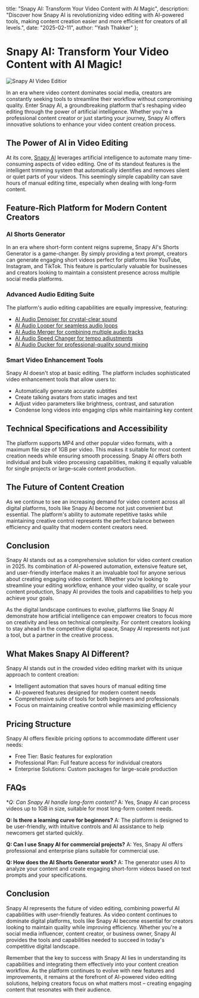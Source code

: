  title: "Snapy AI: Transform Your Video Content with AI Magic",
  description: "Discover how Snapy AI is revolutionizing video editing with AI-powered tools, making content creation easier and more efficient for creators of all levels.",
  date: "2025-02-11",
  author: "Yash Thakker"
};

# Snapy AI: Transform Your Video Content with AI Magic!

![Snapy AI Video Editior](/images/blog-posts/snapy-ai-video-editior.jpeg)

In an era where video content dominates social media, creators are constantly seeking tools to streamline their workflow without compromising quality. Enter Snapy AI, a groundbreaking platform that's reshaping video editing through the power of artificial intelligence. Whether you're a professional content creator or just starting your journey, Snapy AI offers innovative solutions to enhance your video content creation process.

## The Power of AI in Video Editing

At its core, [Snapy AI](https://www.snapy.ai/) leverages artificial intelligence to automate many time-consuming aspects of video editing. One of its standout features is the intelligent trimming system that automatically identifies and removes silent or quiet parts of your videos. This seemingly simple capability can save hours of manual editing time, especially when dealing with long-form content.

## Feature-Rich Platform for Modern Content Creators

### AI Shorts Generator
In an era where short-form content reigns supreme, Snapy AI's Shorts Generator is a game-changer. By simply providing a text prompt, creators can generate engaging short videos perfect for platforms like YouTube, Instagram, and TikTok. This feature is particularly valuable for businesses and creators looking to maintain a consistent presence across multiple social media platforms.

### Advanced Audio Editing Suite
The platform's audio editing capabilities are equally impressive, featuring:
- [AI Audio Denoiser for crystal-clear sound](https://app.snapy.ai/audio-silence-remover)
- [AI Audio Looper for seamless audio loops](https://app.snapy.ai/audio-looper)
- [AI Audio Merger for combining multiple audio tracks](https://app.snapy.ai/audio-merger)
- [AI Audio Speed Changer for tempo adjustments](https://app.snapy.ai/audio-speed)
- [AI Audio Ducker for professional-quality sound mixing](https://app.snapy.ai/audio-ducker)

### Smart Video Enhancement Tools
Snapy AI doesn't stop at basic editing. The platform includes sophisticated video enhancement tools that allow users to:
- Automatically generate accurate subtitles
- Create talking avatars from static images and text
- Adjust video parameters like brightness, contrast, and saturation
- Condense long videos into engaging clips while maintaining key content

## Technical Specifications and Accessibility

The platform supports MP4 and other popular video formats, with a maximum file size of 1GB per video. This makes it suitable for most content creation needs while ensuring smooth processing. Snapy AI offers both individual and bulk video processing capabilities, making it equally valuable for single projects or large-scale content production.

## The Future of Content Creation

As we continue to see an increasing demand for video content across all digital platforms, tools like Snapy AI become not just convenient but essential. The platform's ability to automate repetitive tasks while maintaining creative control represents the perfect balance between efficiency and quality that modern content creators need.

## Conclusion

Snapy AI stands out as a comprehensive solution for video content creation in 2025. Its combination of AI-powered automation, extensive feature set, and user-friendly interface makes it an invaluable tool for anyone serious about creating engaging video content. Whether you're looking to streamline your editing workflow, enhance your video quality, or scale your content production, Snapy AI provides the tools and capabilities to help you achieve your goals.

As the digital landscape continues to evolve, platforms like Snapy AI demonstrate how artificial intelligence can empower creators to focus more on creativity and less on technical complexity. For content creators looking to stay ahead in the competitive digital space, Snapy AI represents not just a tool, but a partner in the creative process.

## What Makes Snapy AI Different?
Snapy AI stands out in the crowded video editing market with its unique approach to content creation:
- Intelligent automation that saves hours of manual editing time
- AI-powered features designed for modern content needs
- Comprehensive suite of tools for both beginners and professionals
- Focus on maintaining creative control while maximizing efficiency

## Pricing Structure
Snapy AI offers flexible pricing options to accommodate different user needs:
- Free Tier: Basic features for exploration
- Professional Plan: Full feature access for individual creators
- Enterprise Solutions: Custom packages for large-scale production

## FAQs

**Q: Can Snapy AI handle long-form content?*
A: Yes, Snapy AI can process videos up to 1GB in size, suitable for most long-form content needs.

**Q: Is there a learning curve for beginners?**
A: The platform is designed to be user-friendly, with intuitive controls and AI assistance to help newcomers get started quickly.

**Q: Can I use Snapy AI for commercial projects?**
A: Yes, Snapy AI offers professional and enterprise plans suitable for commercial use.

**Q: How does the AI Shorts Generator work?**
A: The generator uses AI to analyze your content and create engaging short-form videos based on text prompts and your specifications.

## Conclusion
Snapy AI represents the future of video editing, combining powerful AI capabilities with user-friendly features. As video content continues to dominate digital platforms, tools like Snapy AI become essential for creators looking to maintain quality while improving efficiency. Whether you're a social media influencer, content creator, or business owner, Snapy AI provides the tools and capabilities needed to succeed in today's competitive digital landscape.

Remember that the key to success with Snapy AI lies in understanding its capabilities and integrating them effectively into your content creation workflow. As the platform continues to evolve with new features and improvements, it remains at the forefront of AI-powered video editing solutions, helping creators focus on what matters most – creating engaging content that resonates with their audience.